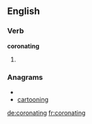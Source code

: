 
==English==

===Verb===
'''coronating'''

# {{present participle of|[[coronate]]}}

===Anagrams===
* {{alphagram|acginnoort}}
* [[cartooning#English|cartooning]]

[[de:coronating]]
[[fr:coronating]]